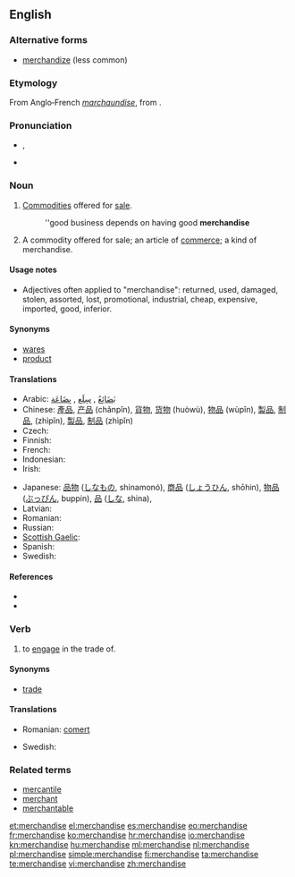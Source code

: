 ==English==

===Alternative forms===
* [[merchandize]] (less common)

===Etymology===
From Anglo‐French ''[[marchaundise]]'', from {{term|marchaunt|sc=polytonic||{{l|en|merchant}}}}.

===Pronunciation===
* {{IPA|/ˈmɝʧənˌdaɪz/}}, {{SAMPA|/"m3`tS@n%daIz/}}
* {{audio|en-us-merchandise.ogg|Audio (US)}}

===Noun===
{{en-noun}}

# {{uncountable}} [[commodity|Commodities]] offered for [[sale]].
#: ''good business depends on having good '''merchandise'''
# {{countable}} A commodity offered for sale; an article of [[commerce]]; a kind of merchandise.

====Usage notes====
* Adjectives often applied to "merchandise": returned, used, damaged, stolen, assorted, lost, promotional, industrial, cheap, expensive, imported, good, inferior.

====Synonyms====
* [[wares]]
* [[product]]

====Translations====
{{trans-top|commodities offered for sale}}
* Arabic: [[بضائع|بَضَائِعُ]] {{IPAchar|(baɖáː’iʕu)}}, [[سلع|سِلَع]] {{IPAchar|(sílaʕ)}}, [[بضاعة|بِضَاعَة]] {{IPAchar|(biɖáːʕah)}}
* Chinese: [[產品]], [[产品]] (chǎnpǐn), [[貨物]], [[货物]] (huòwù), [[物品]] (wùpǐn), [[製品]], [[制品]], (zhìpǐn), [[製品]], [[制品]] (zhìpǐn)
* Czech: {{t-|cs|zboží|n}}
* Finnish: {{t+|fi|kauppatavara}}
* French: {{t+|fr|marchandise}}
* Indonesian: {{t|id|barang dagangan|xs=Indonesian}}
* Irish: {{t-|ga|earra|m|xs=Irish}}
{{trans-mid}}
* Japanese: [[品物]] ([[しなもの]], shinamonó), [[商品]] ([[しょうひん]], shōhin), [[物品]] ([[ぶっぴん]], buppin), [[品]] ([[しな]], shina), {{t|ja|商材|sc=Jpan}}
* Latvian: {{t|lv|prece|f}}
* Romanian: {{t-|ro|marfă|f}}
* Russian: {{t+|ru|товар|m|tr=továr}}
* [[Scottish Gaelic]]: {{t-|gd|bathar|m|xs=Scottish Gaelic}}
* Spanish: {{t+|es|mercancía|f}}
* Swedish: {{t|sv|handelsvaror}}
{{trans-bottom}}

====References====
* {{R:OED2}}
* {{R:Online Etymology Dictionary}}

===Verb===
{{en-verb|merchandis|ing}}

# to [[engage]] in the trade of.

====Synonyms====
* [[trade]]

====Translations====
{{trans-top|to engage in the trade of}}
* Romanian: [[comerţ]] {{n}}
{{trans-mid}}
* Swedish: {{t+|sv|handla}}
{{trans-bottom}}

===Related terms===
* [[mercantile]]
* [[merchant]]
* [[merchantable]]

[[et:merchandise]]
[[el:merchandise]]
[[es:merchandise]]
[[eo:merchandise]]
[[fr:merchandise]]
[[ko:merchandise]]
[[hr:merchandise]]
[[io:merchandise]]
[[kn:merchandise]]
[[hu:merchandise]]
[[ml:merchandise]]
[[nl:merchandise]]
[[pl:merchandise]]
[[simple:merchandise]]
[[fi:merchandise]]
[[ta:merchandise]]
[[te:merchandise]]
[[vi:merchandise]]
[[zh:merchandise]]